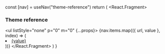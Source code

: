   const [nav] = useNav("theme-reference")
  return (
    <React.Fragment>
      <h3 variant="heading.h3" my="4" fontSize="xl">
        Theme reference
      </h3>
      <ul listStyle="none" p="0" m="0" {...props}>
        {nav.items.map(({ url, value }, index) => (
          <li key={index} mb="2">
            <a href={url} color="text" fontSize="md">
              {value}
            </a>
          </li>
        ))}
      </ul>
    </React.Fragment>
  )
}
